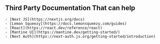 ## Third Party Documentation That can help

    - [Next JS](https://nextjs.org/docs)
    - [Lemon Squeezy](https://docs.lemonsqueezy.com/guides)
    - [React](https://react.dev/reference/react)
    - [Mantine UI](https://mantine.dev/getting-started/)
    - [Next Auth](https://next-auth.js.org/getting-started/introduction)
